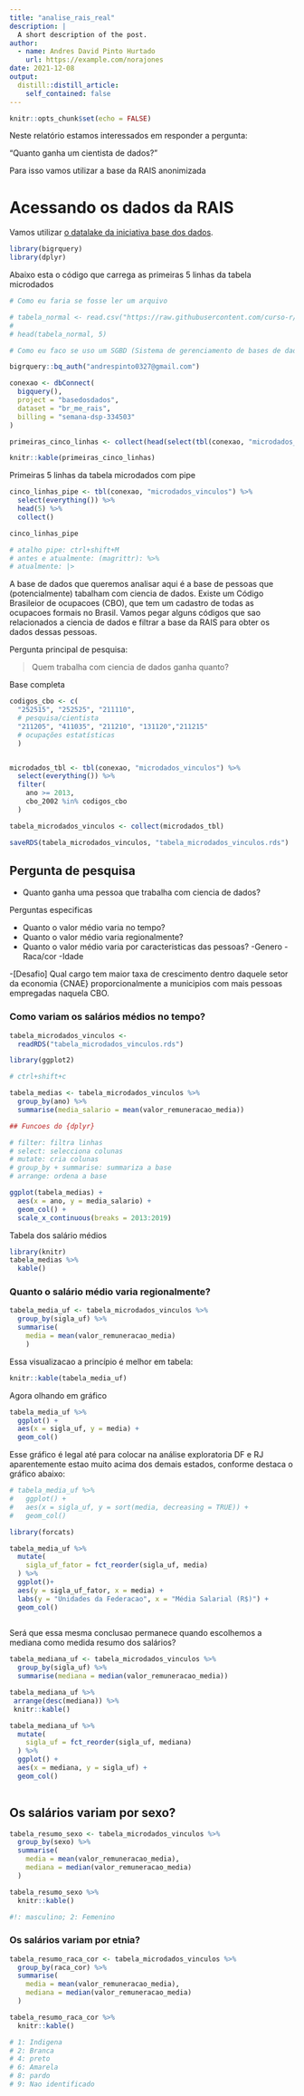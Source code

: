 ```yaml
---
title: "analise_rais_real"
description: |
  A short description of the post.
author:
  - name: Andres David Pinto Hurtado
    url: https://example.com/norajones
date: 2021-12-08
output:
  distill::distill_article:
    self_contained: false
---
```



```r
knitr::opts_chunk$set(echo = FALSE)
```

Neste relatório estamos interessados em responder a pergunta:

"Quanto ganha um cientista de dados?"

Para isso vamos utilizar a base da RAIS anonimizada

# Acessando os dados da RAIS

Vamos utilizar [o datalake da iniciativa base dos dados ](https://basedosdados.org/dataset/br-me-rais).

```r

library(bigrquery)
library(dplyr)

```

Abaixo esta o código que carrega as primeiras 5 linhas da tabela microdados

```r
# Como eu faria se fosse ler um arquivo

# tabela_normal <- read.csv("https://raw.githubusercontent.com/curso-r/main-r4ds-1/master/dados/imdb.csv")
#
# head(tabela_normal, 5)

# Como eu faco se uso um SGBD (Sistema de gerenciamento de bases de dados)

bigrquery::bq_auth("andrespinto0327@gmail.com")

conexao <- dbConnect(
  bigquery(),
  project = "basedosdados",
  dataset = "br_me_rais",
  billing = "semana-dsp-334503"
)

primeiras_cinco_linhas <- collect(head(select(tbl(conexao, "microdados_vinculos"), everything()), 5))

knitr::kable(primeiras_cinco_linhas) 

```

Primeiras 5 linhas da tabela microdados com pipe

```r

cinco_linhas_pipe <- tbl(conexao, "microdados_vinculos") %>% 
  select(everything()) %>%
  head(5) %>%
  collect()

cinco_linhas_pipe

# atalho pipe: ctrl+shift+M
# antes e atualmente: (magrittr): %>%
# atualmente: |>

```
A base de dados que queremos analisar aqui é a base de pessoas que (potencialmente) tabalham com ciencia de dados. Existe um Código Brasileior de ocupacoes (CBO), que tem um cadastro de todas as ocupacoes formais no Brasil. Vamos pegar alguns códigos que sao relacionados a ciencia de dados e filtrar a base da RAIS para obter os dados dessas pessoas.

Pergunta principal de pesquisa: 

> Quem trabalha com ciencia de dados ganha quanto?

 Base completa
 
```r

codigos_cbo <- c( 
  "252515", "252525", "211110",
  # pesquisa/cientista 
  "211205", "411035", "211210", "131120","211215" 
  # ocupações estatísticas
  )


microdados_tbl <- tbl(conexao, "microdados_vinculos") %>% 
  select(everything()) %>% 
  filter(
    ano >= 2013,
    cbo_2002 %in% codigos_cbo
  )

tabela_microdados_vinculos <- collect(microdados_tbl)

saveRDS(tabela_microdados_vinculos, "tabela_microdados_vinculos.rds")

```

## Pergunta de pesquisa

- Quanto ganha uma pessoa que trabalha com ciencia de dados?

Perguntas especificas

- Quanto o valor médio varia no tempo?
- Quanto o valor médio varia regionalmente?
- Quanto o valor médio varia por caracteristicas das pessoas?
  -Genero
  -Raca/cor
  -Idade

-[Desafio] Qual cargo tem maior taxa de crescimento dentro daquele setor da economia {CNAE} proporcionalmente a municipios com mais pessoas empregadas naquela CBO. 

### Como variam os salários médios no tempo?

```r
tabela_microdados_vinculos <- 
  readRDS("tabela_microdados_vinculos.rds")

library(ggplot2)

# ctrl+shift+c

tabela_medias <- tabela_microdados_vinculos %>% 
  group_by(ano) %>% 
  summarise(media_salario = mean(valor_remuneracao_media))

## Funcoes do {dplyr}

# filter: filtra linhas
# select: selecciona colunas
# mutate: cria colunas
# group_by + summarise: summariza a base
# arrange: ordena a base

ggplot(tabela_medias) +
  aes(x = ano, y = media_salario) +
  geom_col() +
  scale_x_continuous(breaks = 2013:2019)

```

Tabela dos salário médios

```r
library(knitr)
tabela_medias %>% 
  kable()

```

### Quanto o salário médio varia regionalmente?

```r

tabela_media_uf <- tabela_microdados_vinculos %>% 
  group_by(sigla_uf) %>% 
  summarise(
    media = mean(valor_remuneracao_media)
    )

```

Essa visualizacao a princípio é melhor em tabela:

```r

knitr::kable(tabela_media_uf)

```
Agora olhando em gráfico

```r

tabela_media_uf %>% 
  ggplot() +
  aes(x = sigla_uf, y = media) +
  geom_col()

```

Esse gráfico é legal até para colocar na análise exploratoria DF e RJ aparentemente estao muito acima dos demais estados, conforme destaca o gráfico abaixo:

```r
# tabela_media_uf %>% 
#   ggplot() +
#   aes(x = sigla_uf, y = sort(media, decreasing = TRUE)) +
#   geom_col()

library(forcats)

tabela_media_uf %>% 
  mutate(
    sigla_uf_fator = fct_reorder(sigla_uf, media)
  ) %>% 
  ggplot()+
  aes(y = sigla_uf_fator, x = media) + 
  labs(y = "Unidades da Federacao", x = "Média Salarial (R$)") +
  geom_col()
  
```

Será que essa mesma conclusao permanece quando escolhemos a mediana como medida resumo dos salários?


```r

tabela_mediana_uf <- tabela_microdados_vinculos %>% 
  group_by(sigla_uf) %>% 
  summarise(mediana = median(valor_remuneracao_media))

tabela_mediana_uf %>% 
 arrange(desc(mediana)) %>% 
 knitr::kable()

```

```r

tabela_mediana_uf %>% 
  mutate(
    sigla_uf = fct_reorder(sigla_uf, mediana)
  ) %>% 
  ggplot() + 
  aes(x = mediana, y = sigla_uf) +
  geom_col()
  

```

## Os salários variam por sexo?

```r

tabela_resumo_sexo <- tabela_microdados_vinculos %>% 
  group_by(sexo) %>% 
  summarise(
    media = mean(valor_remuneracao_media),
    mediana = median(valor_remuneracao_media)
  )

```

```r

tabela_resumo_sexo %>% 
  knitr::kable()

#!: masculino; 2: Femenino
```

### Os salários variam por etnia?

```r

tabela_resumo_raca_cor <- tabela_microdados_vinculos %>% 
  group_by(raca_cor) %>% 
  summarise(
    media = mean(valor_remuneracao_media),
    mediana = median(valor_remuneracao_media)
  )

```

```r

tabela_resumo_raca_cor %>% 
  knitr::kable()

# 1: Indigena
# 2: Branca
# 4: preto
# 6: Amarela
# 8: pardo
# 9: Nao identificado

```

